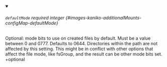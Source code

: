 
<details className="config-field" data-expandable="false" open>
<summary>

###### `defaultMode` <span className="config-field-required" data-required="false">required</span> <span className="config-field-type">integer</span> <span className="config-field-default"></span> <span className="config-field-enum"></span> {#images-kaniko-additionalMounts-configMap-defaultMode}

Optional: mode bits to use on created files by default. Must be a
value between 0 and 0777. Defaults to 0644.
Directories within the path are not affected by this setting.
This might be in conflict with other options that affect the file
mode, like fsGroup, and the result can be other mode bits set.
+optional

</summary>



</details>
